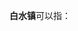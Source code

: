 '''白水镇'''可以指：
{{PRC admin/disambig|35/06/81/103/000|36/08/22/111/000|43/06/81/104/000|43/11/21/107/000|51/08/21/103/000|52/04/24/107/000|53/03/28/102/000|53/25/27/107/000|62/08/02/102/000}}
{{disambig|cat=三字中国镇名消歧义}}
